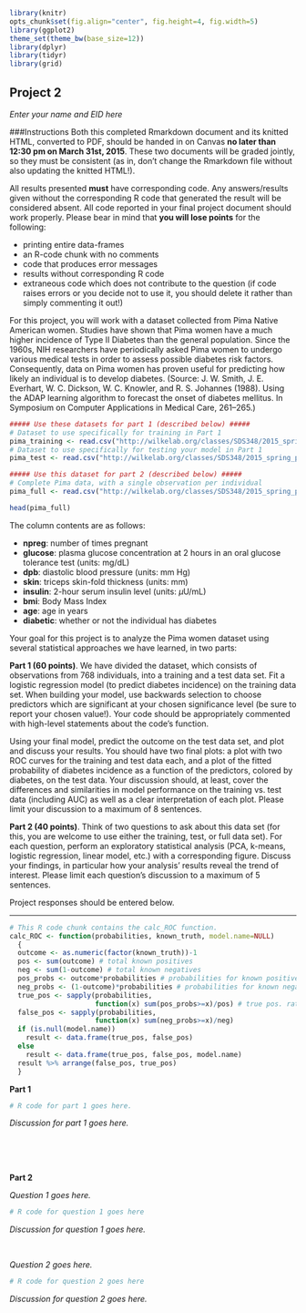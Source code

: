 ```r
library(knitr)
opts_chunk$set(fig.align="center", fig.height=4, fig.width=5)
library(ggplot2)
theme_set(theme_bw(base_size=12))
library(dplyr)
library(tidyr)
library(grid)
```
## Project 2 
*Enter your name and EID here*

###Instructions
Both this completed Rmarkdown document and its knitted HTML, converted to PDF, should be handed in on Canvas **no later than 12:30 pm on March 31st, 2015**. These two documents will be graded jointly, so they must be consistent (as in, don't change the Rmarkdown file without also updating the knitted HTML!).

All results presented **must** have corresponding code. Any answers/results given without the corresponding R code that generated the result will be considered absent. All code reported in your final project document should work properly. Please bear in mind that **you will lose points** for the following:

+ printing entire data-frames
+ an R-code chunk with no comments
+ code that produces error messages
+ results without corresponding R code
+ extraneous code which does not contribute to the question (if code raises errors or you decide not to use it, you should delete it rather than simply commenting it out!)

For this project, you will work with a dataset collected from Pima Native American women. Studies have shown that Pima women have a much higher incidence of Type II Diabetes than the general population. Since the 1960s, NIH researchers have periodically asked Pima women to undergo various medical tests in order to assess possible diabetes risk factors. Consequently, data on Pima women has proven useful for predicting how likely an individual is to develop diabetes. (Source: J. W. Smith, J. E. Everhart, W. C. Dickson, W. C. Knowler, and R. S. Johannes (1988). Using the ADAP learning algorithm to forecast the onset of diabetes mellitus. In Symposium on Computer Applications in Medical Care, 261–265.)


```r
##### Use these datasets for part 1 (described below) #####
# Dataset to use specifically for training in Part 1
pima_training <- read.csv("http://wilkelab.org/classes/SDS348/2015_spring_projects/project2/pima_training.csv")
# Dataset to use specifically for testing your model in Part 1
pima_test <- read.csv("http://wilkelab.org/classes/SDS348/2015_spring_projects/project2/pima_test.csv")

##### Use this dataset for part 2 (described below) #####
# Complete Pima data, with a single observation per individual
pima_full <- read.csv("http://wilkelab.org/classes/SDS348/2015_spring_projects/project2/pima.csv")

head(pima_full)
```
The column contents are as follows:

+ **npreg**: number of times pregnant
+ **glucose**: plasma glucose concentration at 2 hours in an oral glucose tolerance test (units: mg/dL)
+ **dpb**: diastolic blood pressure (units: mm Hg)
+ **skin**: triceps skin-fold thickness (units: mm)
+ **insulin**: 2-hour serum insulin level (units: $\mu$U/mL)
+ **bmi**: Body Mass Index
+ **age**: age in years
+ **diabetic**: whether or not the individual has diabetes



Your goal for this project is to analyze the Pima women dataset using several statistical approaches we have learned, in two parts:

**Part 1 (60 points)**. We have divided the dataset, which consists of observations from 768 individuals, into a training and a test data set. Fit a logistic regression model (to predict diabetes incidence) on the training data set. When building your model, use backwards selection to choose predictors which are significant at your chosen significance level (be sure to report your chosen value!). Your code should be appropriately commented with high-level statements about the code's function.

Using your final model, predict the outcome on the test data set, and plot and discuss your results. You should have two final plots: a plot with two ROC curves for the training and test data each, and a plot of the fitted probability of diabetes incidence as a function of the predictors, colored by diabetes, on the test data. Your discussion should, at least, cover the differences and similarities in model performance on the training vs. test data (including AUC) as well as a clear interpretation of each plot. Please limit your discussion to a maximum of 8 sentences.


**Part 2 (40 points)**. Think of two questions to ask about this data set (for this, you are welcome to use either the training, test, or full data set). For each question, perform an exploratory statistical analysis (PCA, k-means, logistic regression, linear model, etc.) with a corresponding figure. Discuss your findings, in particular how your analysis' results reveal the trend of interest. Please limit each question's discussion to a maximum of 5 sentences.

Project responses should be entered below.

***  

```r
# This R code chunk contains the calc_ROC function.
calc_ROC <- function(probabilities, known_truth, model.name=NULL)
  {
  outcome <- as.numeric(factor(known_truth))-1
  pos <- sum(outcome) # total known positives
  neg <- sum(1-outcome) # total known negatives
  pos_probs <- outcome*probabilities # probabilities for known positives
  neg_probs <- (1-outcome)*probabilities # probabilities for known negatives
  true_pos <- sapply(probabilities,
                     function(x) sum(pos_probs>=x)/pos) # true pos. rate
  false_pos <- sapply(probabilities,
                     function(x) sum(neg_probs>=x)/neg)
  if (is.null(model.name))
    result <- data.frame(true_pos, false_pos)
  else
    result <- data.frame(true_pos, false_pos, model.name)
  result %>% arrange(false_pos, true_pos)
  }
```


**Part 1**
```r
# R code for part 1 goes here.
```
*Discussion for part 1 goes here.*    

<br><br><br>

**Part 2**

*Question 1 goes here.*
```r
# R code for question 1 goes here
```
*Discussion for question 1 goes here.*


<br> 

*Question 2 goes here.*
```r
# R code for question 2 goes here
```
*Discussion for question 2 goes here.*


